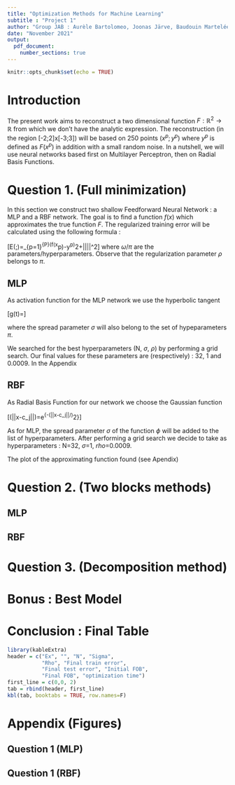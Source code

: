 ```yaml
---
title: "Optimization Methods for Machine Learning"
subtitle : "Project 1"
author: "Group JAB : Aurèle Bartolomeo, Joonas Järve, Baudouin Martelée "
date: "November 2021"
output: 
  pdf_document: 
    number_sections: true
---
```


```r
knitr::opts_chunk$set(echo = TRUE)
```

# Introduction

The present work aims to reconstruct a two dimensional function $\textit{F} : \mathbb{R}^2 \rightarrow \mathbb{R}$ from which we don't have the analytic
expression. The reconstruction (in the region [-2;2]x[-3;3]) will be based on 250 points $(x^p;y^p)$ where $y^p$ is defined as $F(x^p)$ in addition with a small random noise. In a nutshell, we will use neural networks based first on Multilayer Perceptron, then on Radial Basis Functions.

# Question 1. (Full minimization)
In this section we construct two shallow Feedforward Neural Network : a MLP and a RBF network. The goal is to find a function $f(x)$ which approximates the true function $F$. The regularized training error will be calculated using the following formula :

\[E(\omega;\pi)=\frac{1}{2P}\sum_{p=1}^{P}(f(x^p)-y^p)^2+\frac{\rho}{2}||\omega||^2\]
where $\omega$/$\pi$ are the parameters/hyperparameters. Observe that the regularization parameter $\rho$ belongs to $\pi$.

## MLP
As activation function for the MLP network we use the hyperbolic tangent

\[g(t)=\frac{e^{2\sigma t}-1}{e^{2\sigma t}+1}\]

where the spread parameter $\sigma$ will also belong to the set of hypeparameters $\pi$.

We searched for the best hyperparameters (N, $\sigma$, $\rho$) by performing a grid search. Our final values for these parameters are (respectively) : 32, 1 and 0.0009. In the Appendix 

## RBF
As Radial Basis Function for our network we choose the Gaussian function

\[\phi(||x-c_j||)=e^{-(||x-c_j||/\sigma)^2}\]

As for MLP, the spread parameter $\sigma$ of the function $\phi$ will be added to the list of hyperparameters. After performing a grid search we decide to take as hyperparameters : N=32, $\sigma$=1, $rho$=0.0009.

The plot of the approximating function found (see Apendix) 

# Question 2. (Two blocks methods)

## MLP

## RBF

# Question 3. (Decomposition method)

# Bonus : Best Model

# Conclusion : Final Table

```r
library(kableExtra)
header = c("Ex", "", "N", "Sigma", 
           "Rho", "Final train error",
           "Final test error", "Initial FOB",
           "Final FOB", "optimization time")
first_line = c(0,0, 2)
tab = rbind(header, first_line)
kbl(tab, booktabs = TRUE, row.names=F)
```

# Appendix (Figures) {-}

## Question 1 (MLP) {-}

## Question 1 (RBF) {-}



